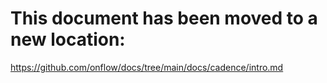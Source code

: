 # This document has been moved to a new location:

https://github.com/onflow/docs/tree/main/docs/cadence/intro.md
